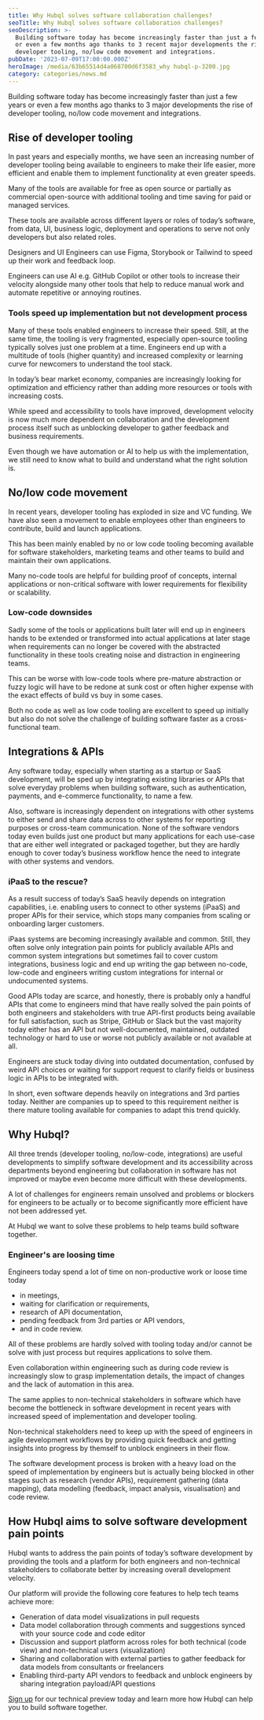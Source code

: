 ```yaml
---
title: Why Hubql solves software collaboration challenges?
seoTitle: Why Hubql solves software collaboration challenges?
seoDescription: >-
  Building software today has become increasingly faster than just a few years
  or even a few months ago thanks to 3 recent major developments the rise of
  developer tooling, no/low code movement and integrations.
pubDate: '2023-07-09T17:00:00.000Z'
heroImage: /media/63b65514d4a068700d6f3583_why hubql-p-3200.jpg
category: categories/news.md
---
```



Building software today has become increasingly faster than just a few years or even a few months ago thanks to 3 major developments the rise of developer tooling, no/low code movement and integrations.

## Rise of developer tooling

In past years and especially months, we have seen an increasing number of developer tooling being available to engineers to make their life easier, more efficient and enable them to implement functionality at even greater speeds.

Many of the tools are available for free as open source or partially as commercial open-source with additional tooling and time saving for paid or managed services.

These tools are available across different layers or roles of today’s software, from data, UI, business logic, deployment and operations to serve not only developers but also related roles.

Designers and UI Engineers can use Figma, Storybook or Tailwind to speed up their work and feedback loop.

Engineers can use AI e.g. GitHub Copilot or other tools to increase their velocity alongside many other tools that help to reduce manual work and automate repetitive or annoying routines.

### Tools speed up implementation but not development process

Many of these tools enabled engineers to increase their speed. Still, at the same time, the tooling is very fragmented, especially open-source tooling typically solves just one problem at a time. Engineers end up with a multitude of tools (higher quantity) and increased complexity or learning curve for newcomers to understand the tool stack.

In today’s bear market economy, companies are increasingly looking for optimization and efficiency rather than adding more resources or tools with increasing costs.

While speed and accessibility to tools have improved, development velocity is now much more dependent on collaboration and the development process itself such as unblocking developer to gather feedback and business requirements.

Even though we have automation or AI to help us with the implementation, we still need to know what to build and understand what the right solution is.

## No/low code movement

In recent years, developer tooling has exploded in size and VC funding. We have also seen a movement to enable employees other than engineers to contribute, build and launch applications.

This has been mainly enabled by no or low code tooling becoming available for software stakeholders, marketing teams and other teams to build and maintain their own applications.

Many no-code tools are helpful for building proof of concepts, internal applications or non-critical software with lower requirements for flexibility or scalability.

### Low-code downsides

Sadly some of the tools or applications built later will end up in engineers hands to be extended or transformed into actual applications at later stage when requirements can no longer be covered with the abstracted functionality in these tools creating noise and distraction in engineering teams.

This can be worse with low-code tools where pre-mature abstraction or fuzzy logic will have to be redone at sunk cost or often higher expense with the exact effects of build vs buy in some cases.

Both no code as well as low code tooling are excellent to speed up initially but also do not solve the challenge of building software faster as a cross-functional team.

## Integrations & APIs

Any software today, especially when starting as a startup or SaaS development, will be sped up by integrating existing libraries or APIs that solve everyday problems when building software, such as authentication, payments, and e-commerce functionality, to name a few.

Also, software is increasingly dependent on integrations with other systems to either send and share data across to other systems for reporting purposes or cross-team communication. None of the software vendors today even builds just one product but many applications for each use-case that are either well integrated or packaged together, but they are hardly enough to cover today’s business workflow hence the need to integrate with other systems and vendors.

### iPaaS to the rescue?

As a result success of today’s SaaS heavily depends on integration capabilities, i.e. enabling users to connect to other systems (iPaaS) and proper APIs for their service, which stops many companies from scaling or onboarding larger customers.

iPaas systems are becoming increasingly available and common. Still, they often solve only integration pain points for publicly available APIs and common system integrations but sometimes fail to cover custom integrations, business logic and end up writing the gap between no-code, low-code and engineers writing custom integrations for internal or undocumented systems.

Good APIs today are scarce, and honestly, there is probably only a handful APIs that come to engineers mind that have really solved the pain points of both engineers and stakeholders with true API-first products being available for full satisfaction, such as Stripe, GitHub or Slack but the vast majority today either has an API but not well-documented, maintained, outdated technology or hard to use or worse not publicly available or not available at all.

Engineers are stuck today diving into outdated documentation, confused by weird API choices or waiting for support request to clarify fields or business logic in APIs to be integrated with.

In short, even software depends heavily on integrations and 3rd parties today. Neither are companies up to speed to this requirement neither is there mature tooling available for companies to adapt this trend quickly.

## Why Hubql?

All three trends (developer tooling, no/low-code, integrations) are useful developments to simplify software development and its accessibility across departments beyond engineering but collaboration in software has not improved or maybe even become more difficult with these developments.

A lot of challenges for engineers remain unsolved and problems or blockers for engineers to be actually or to become significantly more efficient have not been addressed yet.

At Hubql we want to solve these problems to help teams build software together.

### Engineer's are loosing time

Engineers today spend a lot of time on non-productive work or loose time today

* in meetings,
* waiting for clarification or requirements,
* research of API documentation,
* pending feedback from 3rd parties or API vendors,
* and in code review.

All of these problems are hardly solved with tooling today and/or cannot be solve with just process but requires applications to solve them.

Even collaboration within engineering such as during code review is increasingly slow to grasp implementation details, the impact of changes and the lack of automation in this area.

The same applies to non-technical stakeholders in software which have become the bottleneck in software development in recent years with increased speed of implementation and developer tooling.

Non-technical stakeholders need to keep up with the speed of engineers in agile development workflows by providing quick feedback and getting insights into progress by themself to unblock engineers in their flow.

The software development process is broken with a heavy load on the speed of implementation by engineers but is actually being blocked in other stages such as research (vendor APIs), requirement gathering (data mapping), data modelling (feedback, impact analysis, visualisation) and code review.

## How Hubql aims to solve software development pain points

Hubql wants to address the pain points of today’s software development by providing the tools and a platform for both engineers and non-technical stakeholders to collaborate better by increasing overall development velocity.

Our platform will provide the following core features to help tech teams achieve more:

* Generation of data model visualizations in pull requests
* Data model collaboration through comments and suggestions synced with your source code and code editor
* Discussion and support platform across roles for both technical (code view) and non-technical users (visualization)
* Sharing and collaboration with external parties to gather feedback for data models from consultants or freelancers
* Enabling third-party API vendors to feedback and unblock engineers by sharing integration payload/API questions

[Sign up](https://cloud.hubql.com) for our technical preview today and learn more how Hubql can help you to build software together.
